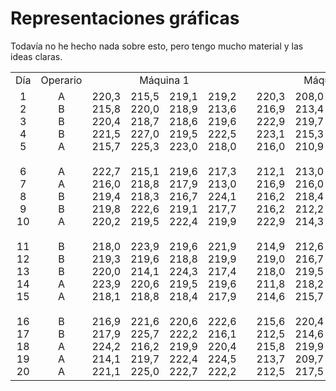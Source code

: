 # Representaciones gráficas

Todavía no he hecho nada sobre esto, pero tengo mucho material y las ideas claras.


```{=html}

<h8>
<TABLE >
    <TR> 
        <TD ALIGN=center> Día</TD>
        <TD ALIGN=center>Operario</TD>
        <TD ALIGN=center colspan=4>Máquina 1</TD>
        <TD> </TD>
        <TD ALIGN=center colspan=4>Máquina 2</TD>
    </TR>
    
    <TR >   
    
    <TD ALIGN=center>
    1 <br> 
    2 <br> 
    3 <br> 
    4 <br>
    5 <br>
      <br>
    6 <br>
    7 <br>
    8 <br>
    9 <br>
    10 <br>
       <br>
    11 <br> 
    12 <br> 
    13 <br> 
    14 <br>
    15 <br>
       <br>
    16 <br>
    17 <br>
    18 <br>
    19 <br>
    20 
    </TD> 
    
    <TD ALIGN=center>
    A <br> 
    B <br> 
    B <br>
    B <br>
    A <br>
      <br>
    A <br>
    A <br>
    B <br>
    B <br>
    A <br>
      <br>
    B <br>
    B <br>
    B <br>
    A <br>
    A <br>
      <br>
    B <br>
    B <br>
    A <br>
    A <br>
    A 
    </TD> 
    
    <!-- Máquina 1-1 -->
    <TD ALIGN=center>
    220,3 <br> 
    215,8 <br> 
    220,4 <br>
    221,5 <br>
    215,7 <br>
          <br>
    222,7 <br>
    216,0 <br>
    219,4 <br>
    219,8 <br>
    220,2 <br>
          <br>
    218,0 <br>
    219,3 <br>
    220,0 <br>
    223,9 <br>
    218,1 <br>
          <br>
    216,9 <br>
    217,9 <br>
    224,2 <br>
    214,1 <br>
    221,1 
    </TD> 
    
    <!-- Máquina 1-2 -->
    <TD ALIGN=center>
    215,5 <br> 
    220,0 <br> 
    218,7 <br>
    227,0 <br>
    225,3 <br>
          <br>
    215,1 <br>
    218,8 <br>
    218,3 <br>
    222,6 <br>
    219,5 <br>
          <br>
    223,9 <br>
    219,6 <br>
    214,1 <br>
    220,6 <br>
    218,8 <br>
          <br>
    221,6 <br>
    225,7 <br>
    216,2 <br>
    219,7 <br>
    225,0 
    </TD>   
    
    <!-- Máquina 1-3 -->
    <TD ALIGN=center>
    219,1 <br> 
    218,9 <br> 
    218,6 <br>
    219,5 <br>
    223,0 <br>
          <br>
    219,6 <br>
    217,9 <br>
    216,7 <br>
    219,1 <br>
    222,4 <br>
          <br>
    219,6 <br>
    218,8 <br>
    224,3 <br>
    219,5 <br>
    218,4 <br>
          <br>
    220,6 <br>
    222,2 <br>
    219,9 <br>
    222,4 <br>
    222,7
    </TD> 
    
    <!-- Máquina 1-4 -->
    <TD ALIGN=center>
    219,2 <br> 
    213,6 <br> 
    219,6 <br>
    222,5 <br>
    218,0 <br>
          <br>
    217,3 <br>
    213,0 <br>
    224,1 <br>
    217,7 <br>
    219,9 <br>
          <br>
    221,9 <br>
    219,9 <br>
    217,4 <br>
    219,6 <br>
    217,9 <br>
          <br>
    222,6 <br>
    216,1 <br>
    220,4 <br>
    224,5 <br>
    222,2 
    </TD>
    
    <!-- Espacio -->
    <TD>
    </TD>
    
    <!-- Máquina 2-1 -->
    <TD ALIGN=center>
    220,3 <br> 
    216,9 <br> 
    222,9 <br>
    223,1 <br>
    216,0 <br>
          <br>
    212,1 <br>
    216,9 <br>
    216,2 <br>
    216,2 <br>
    222,9 <br>
          <br>
    214,9 <br>
    219,0 <br>
    218,0 <br>
    211,8 <br>
    214,6 <br>
          <br>
    215,6 <br>
    212,5 <br>
    215,8 <br>
    213,7 <br>
    212,5 
    </TD> 
    
    <!-- Máquina 2-2 -->
    <TD ALIGN=center>
    208,0 <br> 
    213,4 <br> 
    219,7 <br>
    215,3 <br>
    210,9 <br>
          <br>
    213,0 <br>
    216,0 <br>
    218,4 <br>
    212,2 <br>
    214,3 <br>
          <br>
    212,6 <br>
    216,7 <br>
    219,5 <br>
    218,2 <br>
    215,7 <br>
          <br>
    220,4 <br>
    214,6 <br>
    219,9 <br>
    209,7 <br>
    217,5 
    </TD>   
    
    <!-- Máquina 2-3 -->
    <TD ALIGN=center>
    214,4 <br> 
    217,7 <br> 
    209,4 <br>
    220,4 <br>
    221,4 <br>
          <br>
    218,0 <br>
    213,5 <br>
    216,6 <br>
    216,9 <br>
    219,1 <br>
          <br>
    219,4 <br>
    216,4 <br>
    219,5 <br>
    218,3 <br>
    218,0 <br>
     <br>
    217,3 <br>
    209,7 <br>
    216,5 <br>
    216,9 <br>
    217,4 
    </TD> 
    
    <!-- Máquina 2-4 -->
    <TD ALIGN=center>
    219,2 <br> 
    217,7 <br> 
    221,6 <br>
    215,6 <br>
    210,9 <br>
          <br>
    216,5 <br>
    219,2 <br>
    214,9 <br>
    214,9 <br>
    216,7 <br>
          <br>
    213,3 <br>
    213,5 <br>
    222,3 <br>
    217,4 <br>
    216,4 <br>
          <br>
    216,2 <br>
    211,3 <br>
    211,9 <br>
    213,1 <br>
    215,7
    </TD>
  </TR>

</table>
</h8> 
```